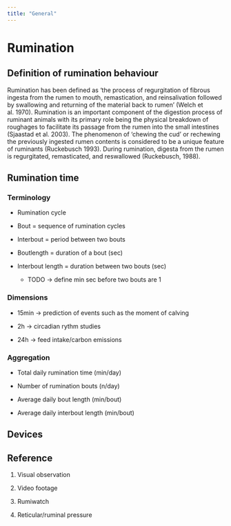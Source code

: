 ```yaml
---
title: "General"
---
```


# Rumination

## Definition of rumination behaviour

Rumination has been defined as 'the process of regurgitation of fibrous ingesta from the rumen to mouth, remastication, and reinsalivation followed by swallowing and returning of the material back to rumen' (Welch et al. 1970). Rumination is an important component of the digestion process of ruminant animals with its primary role being the physical breakdown of roughages to facilitate its passage from the rumen into the small intestines (Sjaastad et al. 2003). The phenomenon of 'chewing the cud' or rechewing the previously ingested rumen contents is considered to be a unique feature of ruminants (Ruckebusch 1993). During rumination, digesta from the rumen is regurgitated, remasticated, and reswallowed (Ruckebusch, 1988).

## Rumination time

### Terminology

-   Rumination cycle

-   Bout = sequence of rumination cycles

-   Interbout = period between two bouts

-   Boutlength = duration of a bout (sec)

-   Interbout length = duration between two bouts (sec)

    -   TODO -\> define min sec before two bouts are 1

### Dimensions

-   15min -\> prediction of events such as the moment of calving

-   2h -\> circadian rythm studies

-   24h -\> feed intake/carbon emissions

### Aggregation

-   Total daily rumination time (min/day)

-   Number of rumination bouts (n/day)

-   Average daily bout length (min/bout)

-   Average daily interbout length (min/bout)

## Devices

## Reference

1.  Visual observation

2.  Video footage

3.  Rumiwatch

4.  Reticular/ruminal pressure

